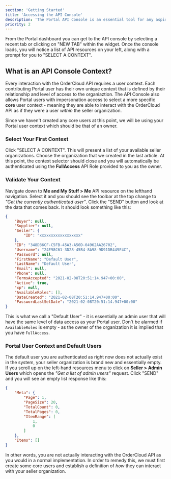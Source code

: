 ```yaml
---
section: 'Getting Started'
title: 'Accessing the API Console'
description: 'The Portal API Console is an essential tool for any aspiring OrderCloud developer, learn how to master it early on for maximum success.'
priority: 2
---
```


From the Portal dashboard you can get to the API console by selecting a recent tab or clicking on "NEW TAB" within the widget. Once the console loads, you will notice a list of API resources on your left, along with a prompt for you to "SELECT A CONTEXT".

## What is an API Console Context?
Every interaction with the OrderCloud API requires a user context. Each contributing Portal user has their own unique context that is defined by their relationship and level of access to the organiaztion. The API Console also allows Portal users with impersonation access to select a more specific **core** user context - meaning they are able to interact with the OrderCloud API as if they were a user _within_ the seller organization.

Since we haven't created any core users at this point, we will be using your Portal user context which should be that of an owner.

### Select Your First Context
Click "SELECT A CONTEXT". This will present a list of your available seller organizations. Choose the organization that we created in the last article. At this point, the context selector should close and you will automatically be authenticated using the **FullAccess** API Role provided to you as the owner.

### Validate Your Context
Navigate down to **Me and My Stuff > Me** API resource on the lefthand navigation. Select it and you should see the toolbar at the top change to _"Get the currently authenticated user"_. Click the "SEND" button and look at the data that comes back. It should look something like this:

```json
{
	"Buyer": null,
	"Supplier": null,
	"Seller": {
		"ID": "xxxxxxxxxxxxxxxxxx"
	},
	"ID": "348D36CF-C5FB-45A3-A50D-04962AA26702",
	"Username": "24E98C61-3D28-45B4-8A98-9D91DB449E4C",
	"Password": null,
	"FirstName": "Default User",
	"LastName": "Default User",
	"Email": null,
	"Phone": null,
	"TermsAccepted": "2021-02-08T20:51:14.947+00:00",
	"Active": true,
	"xp": null,
	"AvailableRoles": [],
	"DateCreated": "2021-02-08T20:51:14.947+00:00",
	"PasswordLastSetDate": "2021-02-08T20:51:14.947+00:00"
}
```


This is what we call a "Default User" - it is essentially an admin user that will have the same level of data access as your Portal user. Don't be alarmed if `AvailableRoles` is empty - as the owner of the organization it is implied that you have `FullAccess`.

### Portal User Context and Default Users
The default user you are authenticated as right now does not actually exist in the system, your seller organization is brand new and essentially empty. If you scroll up on the left-hand resources menu to click on **Seller > Admin Users** which opens the _"Get a list of admin users"_ request. Click "SEND" and you will see an empty list response like this:

```json
{
	"Meta": {
		"Page": 1,
		"PageSize": 20,
		"TotalCount": 0,
		"TotalPages": 0,
		"ItemRange": [
			1,
			0
		]
	},
	"Items": []
}
```

In other words, you are not actually interacting with the OrderCloud API as you would in a normal implementation. In order to remedy this, we must first create some core users and establish a definition of _how_ they can interact with your seller organization.
